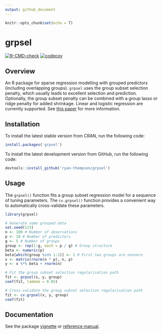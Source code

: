 ```yaml
---
output: github_document
---
```


```r
knitr::opts_chunk$set(echo = T)
```

# grpsel

[![R-CMD-check](https://github.com/ryan-thompson/grpsel/workflows/R-CMD-check/badge.svg)](https://github.com/ryan-thompson/grpsel/actions)
[![codecov](https://codecov.io/gh/ryan-thompson/grpsel/branch/master/graph/badge.svg)](https://github.com/ryan-thompson/grpsel/actions)

## Overview

An R package for sparse regression modelling with grouped predictors (including overlapping groups). `grpsel` uses the group subset selection penalty, which usually leads to excellent selection and prediction. Optionally, the group subset penalty can be combined with a group lasso or ridge penalty for added shrinkage. Linear and logistic regression are currently supported. See [this paper](https://arxiv.org/abs/2105.12081) for more information.

## Installation

To install the latest stable version from CRAN, run the following code:
``` r
install.packages('grpsel')
```

To install the latest development version from GitHub, run the following code:
``` r
devtools::install_github('ryan-thompson/grpsel')
```

## Usage

The `grpsel()` function fits a group subset regression model for a sequence of tuning parameters. The `cv.grpsel()` function provides a convenient way to automatically cross-validate these parameters.
```r
library(grpsel)

# Generate some grouped data
set.seed(123)
n <- 100 # Number of observations
p <- 10 # Number of predictors
g <- 5 # Number of groups
group <- rep(1:g, each = p / g) # Group structure
beta <- numeric(p)
beta[which(group %in% 1:2)] <- 1 # First two groups are nonzero
x <- matrix(rnorm(n * p), n, p)
y <- x %*% beta + rnorm(n)

# Fit the group subset selection regularisation path
fit <- grpsel(x, y, group)
coef(fit, lambda = 0.05)

# Cross-validate the group subset selection regularisation path
fit <- cv.grpsel(x, y, group)
coef(fit)
```

## Documentation

See the package [vignette](https://CRAN.R-project.org/package=grpsel/vignettes/vignette.html) or [reference manual](https://CRAN.R-project.org/package=grpsel/grpsel.pdf).

